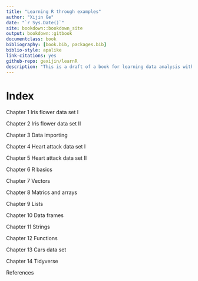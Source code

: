 --- 
title: "Learning R through examples"
author: "Xijin Ge"
date: "`r Sys.Date()`"
site: bookdown::bookdown_site
output: bookdown::gitbook
documentclass: book
bibliography: [book.bib, packages.bib]
biblio-style: apalike
link-citations: yes
github-repo: gexijin/learnR
description: "This is a draft of a book for learning data analysis with the R language. This book emphasizes hands activities. Comments and suggestions welcome."
---

# Index{-}
Chapter 1  Iris flower data set I

Chapter 2  Iris flower data set II

Chapter 3  Data importing 

Chapter 4  Heart attack data set I 

Chapter 5  Heart attack data set II

Chapter 6  R basics

Chapter 7  Vectors

Chapter 8  Matrics and arrays

Chapter 9  Lists

Chapter 10  Data frames 

Chapter 11  Strings

Chapter 12  Functions

Chapter 13  Cars data set 

Chapter 14  Tidyverse

References

